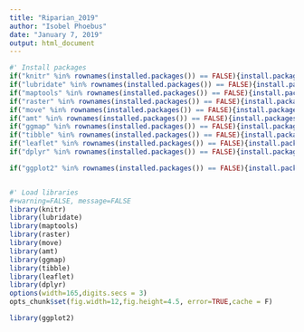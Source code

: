 ```yaml
---
title: "Riparian_2019"
author: "Isobel Phoebus"
date: "January 7, 2019"
output: html_document
---
```


```r

#' Install packages
if("knitr" %in% rownames(installed.packages()) == FALSE){install.packages("knitr")}
if("lubridate" %in% rownames(installed.packages()) == FALSE){install.packages("lubridate")}
if("maptools" %in% rownames(installed.packages()) == FALSE){install.packages("maptools")}
if("raster" %in% rownames(installed.packages()) == FALSE){install.packages("raster")}
if("move" %in% rownames(installed.packages()) == FALSE){install.packages("move")}
if("amt" %in% rownames(installed.packages()) == FALSE){install.packages("amt")}
if("ggmap" %in% rownames(installed.packages()) == FALSE){install.packages("ggmap")}
if("tibble" %in% rownames(installed.packages()) == FALSE){install.packages("tibble")}
if("leaflet" %in% rownames(installed.packages()) == FALSE){install.packages("leaflet")}
if("dplyr" %in% rownames(installed.packages()) == FALSE){install.packages("dplyr")}

if("ggplot2" %in% rownames(installed.packages()) == FALSE){install.packages("ggplot2")}


#' Load libraries
#+warning=FALSE, message=FALSE
library(knitr)
library(lubridate)
library(maptools)
library(raster)
library(move)
library(amt) 
library(ggmap)
library(tibble)
library(leaflet)
library(dplyr)
options(width=165,digits.secs = 3)
opts_chunk$set(fig.width=12,fig.height=4.5, error=TRUE,cache = F)

library(ggplot2)
```